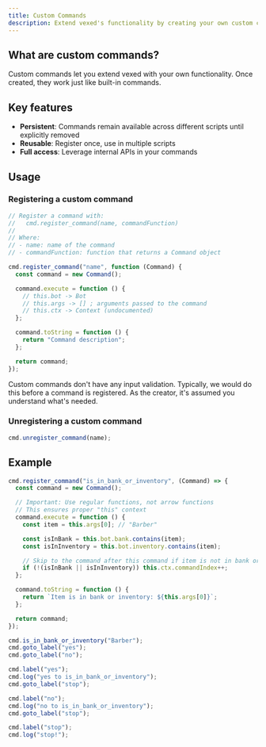 ```yaml
---
title: Custom Commands
description: Extend vexed's functionality by creating your own custom commands
---
```



## What are custom commands?

Custom commands let you extend vexed with your own functionality. Once created, they work just like built-in commands.

## Key features

- **Persistent**: Commands remain available across different scripts until explicitly removed
- **Reusable**: Register once, use in multiple scripts
- **Full access**: Leverage internal APIs in your commands

## Usage

### Registering a custom command

```js showLineNumbers
// Register a command with:
//   cmd.register_command(name, commandFunction)
//
// Where:
// - name: name of the command
// - commandFunction: function that returns a Command object

cmd.register_command("name", function (Command) {
  const command = new Command();

  command.execute = function () {
    // this.bot -> Bot
    // this.args -> [] ; arguments passed to the command
    // this.ctx -> Context (undocumented)
  };

  command.toString = function () {
    return "Command description";
  };

  return command;
});
```

<Aside>
  Custom commands don't have any input validation. Typically, we would do this
  before a command is registered. As the creator, it's assumed you understand
  what's needed.
</Aside>

### Unregistering a custom command

```js showLineNumbers
cmd.unregister_command(name);
```

## Example

```js showLineNumbers
cmd.register_command("is_in_bank_or_inventory", (Command) => {
  const command = new Command();

  // Important: Use regular functions, not arrow functions
  // This ensures proper "this" context
  command.execute = function () {
    const item = this.args[0]; // "Barber"

    const isInBank = this.bot.bank.contains(item);
    const isInInventory = this.bot.inventory.contains(item);

    // Skip to the command after this command if item is not in bank or inventory
    if (!(isInBank || isInInventory)) this.ctx.commandIndex++;
  };

  command.toString = function () {
    return `Item is in bank or inventory: ${this.args[0]}`;
  };

  return command;
});

cmd.is_in_bank_or_inventory("Barber");
cmd.goto_label("yes");
cmd.goto_label("no");

cmd.label("yes");
cmd.log("yes to is_in_bank_or_inventory");
cmd.goto_label("stop");

cmd.label("no");
cmd.log("no to is_in_bank_or_inventory");
cmd.goto_label("stop");

cmd.label("stop");
cmd.log("stop!");
```
